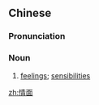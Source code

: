 ==Chinese==
{{zh-forms}}

===Pronunciation===
{{zh-pron
|m=qíngmiàn
|c=cing4 min6
|mn=chêng-bīn
|cat=n
}}

===Noun===
{{zh-noun}}

# [[feeling]]s; [[sensibility|sensibilities]]

[[zh:情面]]